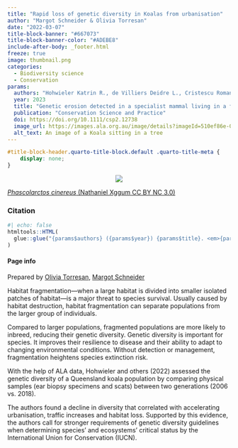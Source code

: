```yaml
---
title: "Rapid loss of genetic diversity in Koalas from urbanisation"
author: "Margot Schneider & Olivia Torresan"
date: "2022-03-07"
title-block-banner: "#667073"
title-block-banner-color: "#ADEBE8"
include-after-body: _footer.html
freeze: true
image: thumbnail.png
categories:
  - Biodiversity science
  - Conservation
params:
  authors: "Hohwieler Katrin R., de Villiers Deidre L., Cristescu Romane, Celine H. Frere"
  year: 2023
  title: "Genetic erosion detected in a specialist mammal living in a fast-developing environment"
  publication: "Conservation Science and Practice"
  doi: https://doi.org/10.1111/csp2.12738
  image_url: https://images.ala.org.au/image/details?imageId=510ef86e-0fa3-41c3-a023-1b569398788d
  alt_text: An image of a Koala sitting in a tree
---
```


<!-- remove metadata section -->

```css
#title-block-header.quarto-title-block.default .quarto-title-meta {
    display: none;
}
```


<!-- Side panel -->

:::{.column-page}

:::{.paper-side-column}

<center>
:::{.col-image layout-ncol=1 style="margin-left: auto; margin-right: auto;"}
<!-- add image url -->
<img src="https://ala-images.s3.ap-southeast-2.amazonaws.com/store/d/8/8/7/510ef86e-0fa3-41c3-a023-1b569398788d/original" class="rounded"/></img>
:::
</center>

::: figure-caption
<!-- edit caption -->
[*Phascolarctos cinereus* (Nathaniel Xggum CC BY NC 3.0)](https://images.ala.org.au/image/details?imageId=510ef86e-0fa3-41c3-a023-1b569398788dl)
:::

### Citation
```r
#| echo: false
htmltools::HTML(
  glue::glue("{params$authors} ({params$year}) {params$title}. <em>{params$publication}</em> <a href='{params$doi}' target='_blank'>{params$doi}</a>")
)
```


#### Page info
Prepared by 
[Olivia Torresan](https://labs.ala.org.au/people/Torresan_Olivia/), 
[Margot Schneider](https://labs.ala.org.au/people/Schneider_Margot/)
:::


<!-- Main panel description -->

::: {.paper-main-column}
Habitat fragmentation—when a large habitat is divided into smaller isolated patches of habitat—is a major threat to species survival. Usually caused by habitat destruction, habitat fragmentation can separate populations from the larger group of individuals. 

Compared to larger populations, fragmented populations are more likely to inbreed, reducing their genetic diversity. Genetic diversity is important for species. It improves their resilience to disease and their ability to adapt to changing environmental conditions. Without detection or management, fragmentation heightens species extinction risk. 

With the help of ALA data, Hohwieler and others (2022) assessed the genetic diversity of a Queensland koala population by comparing physical samples (ear biopsy specimens and scats) between two generations (2006 vs. 2018).

The authors found a decline in diversity that correlated with accelerating urbanisation, traffic increases and habitat loss. Supported by this evidence, the authors call for stronger requirements of genetic diversity guidelines when determining species' and ecosystems' critical status by the International Union for Conservation (IUCN).
:::

:::

